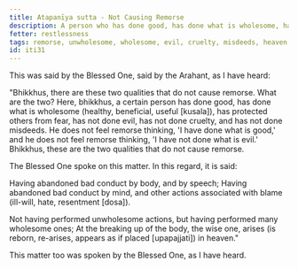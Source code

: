 ```yaml
---
title: Atapanīya sutta - Not Causing Remorse
description: A person who has done good, has done what is wholesome, has protected others from fear, has not done evil, has not done cruelty, and has not done misdeeds, does not feel remorse.
fetter: restlessness
tags: remorse, unwholesome, wholesome, evil, cruelty, misdeeds, heaven, iti, iti28-49
id: iti31
---
```


This was said by the Blessed One, said by the Arahant, as I have heard:

"Bhikkhus, there are these two qualities that do not cause remorse. What are the two? Here, bhikkhus, a certain person has done good, has done what is wholesome (healthy, beneficial, useful [kusala]), has protected others from fear, has not done evil, has not done cruelty, and has not done misdeeds. He does not feel remorse thinking, 'I have done what is good,' and he does not feel remorse thinking, 'I have not done what is evil.' Bhikkhus, these are the two qualities that do not cause remorse.

The Blessed One spoke on this matter. In this regard, it is said:

Having abandoned bad conduct by body,
and by speech;
Having abandoned bad conduct by mind,
and other actions associated with blame (ill-will, hate, resentment [dosa]).

Not having performed unwholesome actions,
but having performed many wholesome ones;
At the breaking up of the body, the wise one,
arises (is reborn, re-arises, appears as if placed [upapajjati]) in heaven."

This matter too was spoken by the Blessed One, as I have heard.